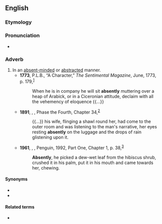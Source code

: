 ==English==

===Etymology===
{{suffix|en|absent|ly}}

===Pronunciation===
* {{a|US}} {{IPA|/ˈæb.sn̩t.li/|lang=en}}

===Adverb===
{{en-adv}}

# In an [[absent-minded]] or [[abstracted]] manner. {{defdate|From the late 18<sup>th</sup> century.}}
#* '''1773''', P.L.B., “A Character,” ''The Sentimental Magazine'', June, 1773, p. 179,<sup>[https://catalog.hathitrust.org/Record/100751571]</sup>
#*: When he is in company he will sit '''absently''' muttering over a heap of Arabick, or in a Ciceronian attitude, declaim with all the vehemency of eloquence {{...}}
#* '''1891''', {{w|Thomas Hardy}}, ''{{w|Tess of the d'Urbervilles|Tess of the d’Urbervilles}}'', Phase the Fourth, Chapter 34,<sup>[http://www.gutenberg.org/files/110/110-h/110-h.htm]</sup>
#*: {{...}} his wife, flinging a shawl round her, had come to the outer room and was listening to the man's narrative, her eyes resting '''absently''' on the luggage and the drops of rain glistening upon it.
#* '''1961''', {{w|V. S. Naipaul}}, ''{{w|A House for Mr Biswas}}'', Penguin, 1992, Part One, Chapter 1, p. 38,<sup>[https://archive.org/details/houseformrbiswas00vsna_1]</sup>
#*: '''Absently''', he picked a dew-wet leaf from the hibiscus shrub, crushed it in his palm, put it in his mouth and came towards her, chewing.

====Synonyms====
* {{l|en|absent-mindedly}}
* {{l|en|abstractedly}}

====Related terms====
* {{l|en|absentee}}